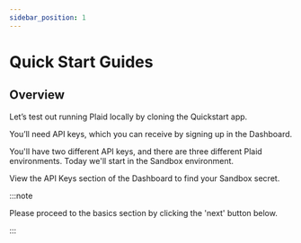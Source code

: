 ```yaml
---
sidebar_position: 1
---
```


# Quick Start Guides

## Overview 

Let’s test out running Plaid locally by cloning the Quickstart app. 

You’ll need API keys, which you can receive by signing up in the Dashboard.

You'll have two different API keys, and there are three different Plaid environments. Today we'll start in the Sandbox environment. 

View the API Keys section of the Dashboard to find your Sandbox secret.

:::note

Please proceed to the basics section by clicking the 'next' button below. 

:::

